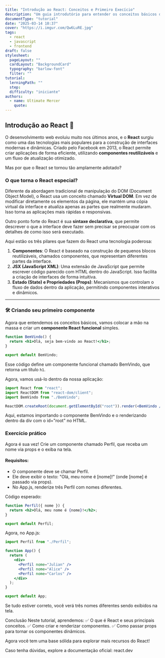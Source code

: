 ```yaml
---
title: "Introdução ao React: Conceitos e Primeiro Execício"
description: "Um guia introdutório para entender os conceitos básicos do React e criar seu primeiro componente."
documentType: "tutorial"
date: "2025-03-14 10:37"
cover: "https://i.imgur.com/Qw6LuRE.jpg"
tags:
  - react
  - javascript
  - frontend
draft: false
stylesheet:
  pageLayout: ""
  cardLayout: "BackgroundCard"
  typography: "barlow-font"
  filter: ""
tutorial:
  lerningPath: ""
  step:
  difficulty: "iniciante"
authors:
  - name: Ultimate Mercer
    quote:
---
```


## Introdução ao React 🚀

O desenvolvimento web evoluiu muito nos últimos anos, e o **React** surgiu como uma das tecnologias mais populares para a construção de interfaces modernas e dinâmicas. Criado pelo Facebook em 2013, o React permite criar aplicações de forma eficiente, utilizando **componentes reutilizáveis** e um fluxo de atualização otimizado.

Mas por que o React se tornou tão amplamente adotado?

### O que torna o React especial?

Diferente da abordagem tradicional de manipulação do DOM (Document Object Model), o React usa um conceito chamado **Virtual DOM**. Em vez de modificar diretamente os elementos da página, ele mantém uma cópia virtual da interface e atualiza apenas as partes que realmente mudaram. Isso torna as aplicações mais rápidas e responsivas.

Outro ponto forte do React é sua **sintaxe declarativa**, que permite descrever o que a interface deve fazer sem precisar se preocupar com os detalhes de como isso será executado.

Aqui estão os três pilares que fazem do React uma tecnologia poderosa:

1. **Componentes**: O React é baseado na construção de pequenos blocos reutilizáveis, chamados componentes, que representam diferentes partes da interface.
2. **JSX (JavaScript XML)**: Uma extensão de JavaScript que permite escrever código parecido com HTML dentro do JavaScript. Isso facilita a criação de interfaces de forma intuitiva.
3. **Estado (State) e Propriedades (Props)**: Mecanismos que controlam o fluxo de dados dentro da aplicação, permitindo componentes interativos e dinâmicos.

---

### 🛠️ Criando seu primeiro componente

Agora que entendemos os conceitos básicos, vamos colocar a mão na massa e criar um **componente React funcional** simples.

```jsx
function BemVindo() {
  return <h1>Olá, seja bem-vindo ao React!</h1>;
}

export default BemVindo;
```

Esse código define um componente funcional chamado BemVindo, que retorna um título <code>h1</code>.

Agora, vamos usá-lo dentro da nossa aplicação:

```jsx
import React from "react";
import ReactDOM from "react-dom/client";
import BemVindo from "./BemVindo";

ReactDOM.createRoot(document.getElementById("root")).render(<BemVindo />);
```

Aqui, estamos importando o componente BemVindo e o renderizando dentro da div com o id="root" no HTML.

<TutorialFrame title="Tutorial">

### Exercício prático

Agora é sua vez! Crie um componente chamado Perfil, que receba um nome via props e o exiba na tela.

#### Requisitos:

- O componente deve se chamar Perfil.
- Ele deve exibir o texto: "Olá, meu nome é [nome]!" (onde [nome] é passado via props).
- No App.js, renderize três Perfil com nomes diferentes.

Código esperado:

```jsx
function Perfil({ nome }) {
  return <h2>Olá, meu nome é {nome}!</h2>;
}

export default Perfil;
```

Agora, no App.js:

```jsx
import Perfil from "./Perfil";

function App() {
  return (
    <div>
      <Perfil nome="Julian" />
      <Perfil nome="Alice" />
      <Perfil nome="Carlos" />
    </div>
  );
}

export default App;
```

Se tudo estiver correto, você verá três nomes diferentes sendo exibidos na tela.

</TutorialFrame>

Conclusão
Neste tutorial, aprendemos:
✅ O que é React e seus principais conceitos.
✅ Como criar e renderizar componentes.
✅ Como passar props para tornar os componentes dinâmicos.

Agora você tem uma base sólida para explorar mais recursos do React!

Caso tenha dúvidas, explore a documentação oficial: react.dev
